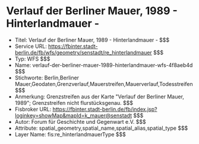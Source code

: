 # Verlauf der Berliner Mauer, 1989 - Hinterlandmauer -
- Titel: Verlauf der Berliner Mauer, 1989 - Hinterlandmauer - $$$
- Service URL: https://fbinter.stadt-berlin.de/fb/wfs/geometry/senstadt/re_hinterlandmauer $$$
- Typ: WFS $$$
- Name: verlauf-der-berliner-mauer-1989-hinterlandmauer-wfs-4f8aeb4d $$$
- Stichworte: Berlin,Berliner Mauer,Geodaten,Grenzverlauf,Mauerstreifen,Mauerverlauf,Todesstreifen $$$
- Anmerkung: Grenzstreifen aus der Karte "Verlauf der Berliner Mauer, 1989"; Grenzstreifen nicht flurstücksgenau. $$$
- Fisbroker URL: https://fbinter.stadt-berlin.de/fb/index.jsp?loginkey=showMap&mapId=k_mauer@senstadt $$$
- Autor: Forum für Geschichte und Gegenwart e.V. $$$
- Attribute: spatial_geometry,spatial_name,spatial_alias,spatial_type $$$
- Layer Name: fis:re_hinterlandmauerType $$$
